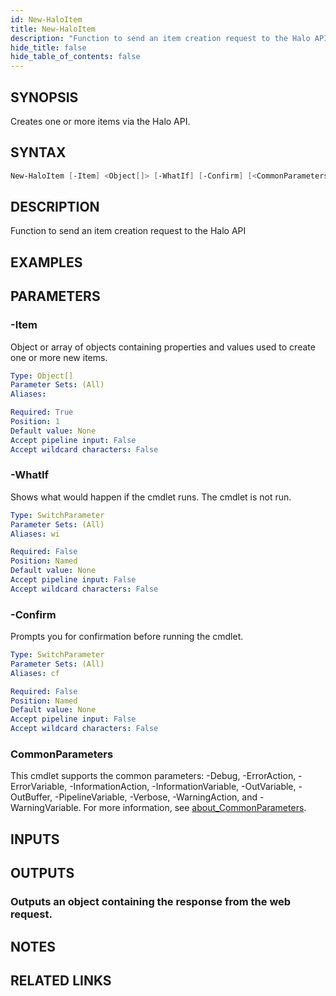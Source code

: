```yaml
---
id: New-HaloItem
title: New-HaloItem
description: "Function to send an item creation request to the Halo API"
hide_title: false
hide_table_of_contents: false
---
```


## SYNOPSIS

Creates one or more items via the Halo API.

## SYNTAX

```powershell
New-HaloItem [-Item] <Object[]> [-WhatIf] [-Confirm] [<CommonParameters>]
```

## DESCRIPTION

Function to send an item creation request to the Halo API

## EXAMPLES

## PARAMETERS

### -Item

Object or array of objects containing properties and values used to create one or more new items.

```yaml
Type: Object[]
Parameter Sets: (All)
Aliases:

Required: True
Position: 1
Default value: None
Accept pipeline input: False
Accept wildcard characters: False
```

### -WhatIf

Shows what would happen if the cmdlet runs.
The cmdlet is not run.

```yaml
Type: SwitchParameter
Parameter Sets: (All)
Aliases: wi

Required: False
Position: Named
Default value: None
Accept pipeline input: False
Accept wildcard characters: False
```

### -Confirm

Prompts you for confirmation before running the cmdlet.

```yaml
Type: SwitchParameter
Parameter Sets: (All)
Aliases: cf

Required: False
Position: Named
Default value: None
Accept pipeline input: False
Accept wildcard characters: False
```

### CommonParameters

This cmdlet supports the common parameters: -Debug, -ErrorAction, -ErrorVariable, -InformationAction, -InformationVariable, -OutVariable, -OutBuffer, -PipelineVariable, -Verbose, -WarningAction, and -WarningVariable. For more information, see [about_CommonParameters](http://go.microsoft.com/fwlink/?LinkID=113216).

## INPUTS

## OUTPUTS

### Outputs an object containing the response from the web request.

## NOTES

## RELATED LINKS
